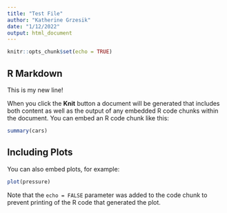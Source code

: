 ```yaml
---
title: "Test File"
author: "Katherine Grzesik"
date: "1/12/2022"
output: html_document
---
```


```r
knitr::opts_chunk$set(echo = TRUE)
```

## R Markdown

This is my new line!

When you click the **Knit** button a document will be generated that includes both content as well as the output of any embedded R code chunks within the document. You can embed an R code chunk like this:

```r
summary(cars)
```

## Including Plots

You can also embed plots, for example:

```r
plot(pressure)
```

Note that the `echo = FALSE` parameter was added to the code chunk to prevent printing of the R code that generated the plot.
